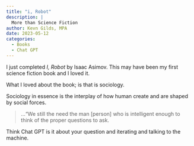 ```yaml
---
title: "i, Robot"
description: |
  More than Science Fiction
author: Kevn Gilds, MPA
date: 2023-05-12
categories:
  - Books
  - Chat GPT
---
```


I just completed *I, Robot* by Isaac Asimov. This may have been my first science fiction book and I loved it.

What I loved about the book; is that is sociology.

Sociology in essence is the interplay of how human create and are shaped by social forces.

> ..."We still the need the man \[person\] who is intelligent enough to think of the proper questions to ask.

Think Chat GPT is it about your question and iterating and talking to the machine.
